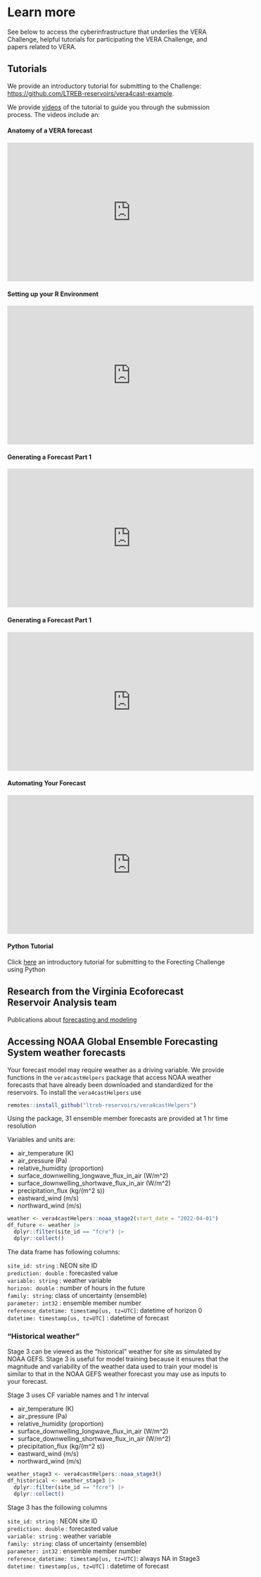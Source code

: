 # Learn more

See below to access the cyberinfrastructure that underlies the VERA Challenge, helpful tutorials for participating the VERA Challenge, and papers related to VERA.

## Tutorials

We provide an introductory tutorial for submitting to the Challenge: [https://github.com/LTREB-reservoirs/vera4cast-example](https://github.com/LTREB-reservoirs/vera4cast-example). 

We provide [videos](https://youtube.com/playlist?list=PLOv0if66u2-h0dLXknHm9MHtZGEX5kVuu&si=yND904cTLh2DheVW) of the tutorial to guide you through the submission process. The videos include an:

#### Anatomy of a VERA forecast

<iframe width="560" height="315" src="https://www.youtube.com/embed/35Gmzls3rm4?si=WZDRiplNNvxw5uLb" title="YouTube video player" frameborder="0" allow="accelerometer; autoplay; clipboard-write; encrypted-media; gyroscope; picture-in-picture; web-share" referrerpolicy="strict-origin-when-cross-origin" allowfullscreen></iframe>

#### Setting up your R Environment

<iframe width="560" height="315" src="https://www.youtube.com/embed/JXm-JedJqfs?si=U_iHt2gmMToHCwI3" title="YouTube video player" frameborder="0" allow="accelerometer; autoplay; clipboard-write; encrypted-media; gyroscope; picture-in-picture; web-share" referrerpolicy="strict-origin-when-cross-origin" allowfullscreen></iframe>

#### Generating a Forecast Part 1

<iframe width="560" height="315" src="https://www.youtube.com/embed/Gl5Y-To6tDI?si=OQwV2eEA5F-j6UOa" title="YouTube video player" frameborder="0" allow="accelerometer; autoplay; clipboard-write; encrypted-media; gyroscope; picture-in-picture; web-share" referrerpolicy="strict-origin-when-cross-origin" allowfullscreen></iframe>

#### Generating a Forecast Part 1

<iframe width="560" height="315" src="https://www.youtube.com/embed/E-OBNKRKUBA?si=z6KChFrQzh5mGUrP" title="YouTube video player" frameborder="0" allow="accelerometer; autoplay; clipboard-write; encrypted-media; gyroscope; picture-in-picture; web-share" referrerpolicy="strict-origin-when-cross-origin" allowfullscreen></iframe>

#### Automating Your Forecast

<iframe width="560" height="315" src="https://www.youtube.com/embed/x8oQpod7db4?si=2NFWgY99iBHgaiIK" title="YouTube video player" frameborder="0" allow="accelerometer; autoplay; clipboard-write; encrypted-media; gyroscope; picture-in-picture; web-share" referrerpolicy="strict-origin-when-cross-origin" allowfullscreen></iframe>

#### Python Tutorial 

Click [here](https://github.com/LTREB-reservoirs/vera4cast-example) an introductory tutorial for submitting to the Forecting Challenge using Python 

## Research from the Virginia Ecoforecast Reservoir Analysis team  

Publications about [forecasting and modeling](https://www.ltreb-reservoirs.org/products/#publications-forecasting-and-modeling)

## Accessing NOAA Global Ensemble Forecasting System weather forecasts {#sec-noaa-downloads}

Your forecast model may require weather as a driving variable.  We provide functions in the `vera4castHelpers` package that access NOAA weather forecasts that have already been downloaded and standardized for the reservoirs.  To install the `vera4castHelpers` use

```r
remotes::install_github("ltreb-reservoirs/vera4castHelpers")
```

Using the package, 31 ensemble member forecasts are provided at 1 hr time resolution

Variables and units are:

-   air_temperature (K)\
-   air_pressure (Pa)\
-   relative_humidity (proportion)\
-   surface_downwelling_longwave_flux_in_air (W/m\^2)\
-   surface_downwelling_shortwave_flux_in_air (W/m\^2) 
-   precipitation_flux (kg/(m\^2 s))\
-   eastward_wind (m/s)\
-   northward_wind (m/s)\

```r
weather <- vera4castHelpers::noaa_stage2(start_date = "2022-04-01")
df_future <- weather |> 
  dplyr::filter(site_id == "fcre") |>
  dplyr::collect()
```

The data frame has following columns:

`site_id: string` : NEON site ID\
`prediction: double` : forecasted value\
`variable: string` : weather variable\
`horizon: double` : number of hours in the future\
`family: string`: class of uncertainty (ensemble)\
`parameter: int32` : ensemble member number\
`reference_datetime: timestamp[us, tz=UTC]`: datetime of horizon 0\
`datetime: timestamp[us, tz=UTC]` : datetime of forecast\

### "Historical weather"

Stage 3 can be viewed as the "historical" weather for site as simulated by NOAA GEFS. Stage 3 is useful for model training because it ensures that the magnitude and variability of the weather data used to train your model is similar to that in the NOAA GEFS weather forecast you may use as inputs to your forecast.

Stage 3 uses CF variable names and 1 hr interval

-   air_temperature (K)\
-   air_pressure (Pa)\
-   relative_humidity (proportion)\
-   surface_downwelling_longwave_flux_in_air (W/m\^2)\
-   surface_downwelling_shortwave_flux_in_air (W/m\^2) 
-   precipitation_flux (kg/(m\^2 s))\
-   eastward_wind (m/s)\
-   northward_wind (m/s)\

```r
weather_stage3 <- vera4castHelpers::noaa_stage3()
df_historical <- weather_stage3 |> 
  dplyr::filter(site_id == "fcre") |>
  dplyr::collect()
```

Stage 3 has the following columns

`site_id: string` : NEON site ID\
`prediction: double` : forecasted value\
`variable: string` : weather variable\
`family: string`: class of uncertainty (ensemble)\
`parameter: int32` : ensemble member number\
`reference_datetime: timestamp[us, tz=UTC]`: always NA in Stage3
`datetime: timestamp[us, tz=UTC]` : datetime of forecast\




 






